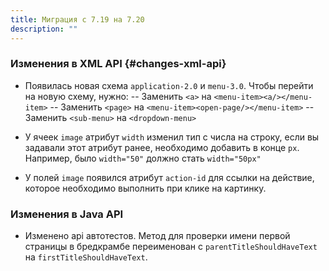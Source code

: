 ```yaml
---
title: Миграция с 7.19 на 7.20
description: ""
---
```

### Изменения в XML API {#changes-xml-api}

- Появилась новая схема `application-2.0` и `menu-3.0`.
Чтобы перейти на новую схему, нужно:
-- Заменить `<a>` на `<menu-item><a/></menu-item>`
-- Заменить `<page>` на `<menu-item><open-page/></menu-item>`
-- Заменить `<sub-menu>` на `<dropdown-menu>`

- У ячеек `image` атрибут `width` изменил тип с числа на строку, если вы задавали этот атрибут ранее, необходимо добавить
в конце `px`. Например, было `width="50"` должно стать `width="50px"`

- У полей `image` появился атрибут `action-id` для ссылки на действие, которое необходимо выполнить при клике на картинку.

### Изменения в Java API

- Изменено api автотестов. Метод для проверки имени первой страницы в бредкрамбе переименован с `parentTitleShouldHaveText`
на `firstTitleShouldHaveText`.
